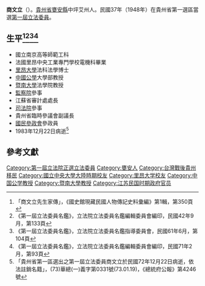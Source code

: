 {{Infobox Officeholder
|姓名=商文立
|圖像=File:商文立.jpg
|圖像大小=200px
|圖像說明=  
|字    = 
|號    = 
|別名    = 
|出生日期 = 1897年6月26日
|出生地點 = {{QING|貴州省}}[[平越直隸州|平越直隸州]][[甕安縣|甕安縣]]
|逝世日期 = {{death date and age|1983|12|22|1897|6|26}}
|逝世地點 = {{TWN}}
|國籍    = {{ROC}}
|死因    = 
|墓地    = 
|籍貫    = 
|政黨    = {{KMT}}
|parents  = 
|配偶    = 徐夫人（元配）<br>施蕙英（側室）<br>王澤芳（側室）
|伴侶    = 
|relatives  =  
|children  =商鴻章（子）<br>商顒章（長女）<br>商約章（次女）<br>商瑗章（么女）
|著作    =
* 《何謂宣戰》
* 《中國歷代地方政治制度》
* 《比較地方政治制度》
|past    = 
}}
'''商文立'''（{{bd|1897年|6月26日|1983年|12月22日}}）。[[貴州省|貴州省]][[甕安縣|甕安縣]]中坪艾州人。民國37年（1948年）在貴州省第一選區當選[[第一屆立法委員|第一屆立法委員]]。

== 生平<ref>「商文立先生家傳」，《國史館現藏民國人物傳記史料彙編》第1輯，第350頁</ref><ref>《第一屆立法委員名鑑》，立法院立法委員名鑑編輯委員會編印，民國42年9月，第133頁</ref><ref>《第一屆立法委員名鑑》，立法院立法委員名鑑指導委員會，民國61年6月，第104頁</ref><ref>《第一屆立法委員名鑑》，立法院立法委員名鑑編輯委員會編印，民國71年2月，第93頁</ref> ==
* 國立南京高等師範工科
* 法國里昂中央工業專門學校電機科畢業
* [[里昂大學|里昂大學]]法科法學博士
* [[中國公學|中國公學]]大學部教授
* [[暨南大學|暨南大學]]法學院教授
* [[監察院|監察院]]參事
* 江蘇省審計處處長
* [[司法院|司法院]]參事
* 貴州省臨時參議會副議長
* [[國民參政會|國民參政會]]參政員
* 1983年12月22日病逝<ref>「貴州省第一區選出之第一屆立法委員商文立於民國72年12月22日病逝，依法註銷名籍」，(73)華總(一)義字第0331號(73.01.19)，《總統府公報》第4246號</ref>
== 參考文獻 ==
{{reflist}}
{{中華民國第四屆國民參政會參政員}}
{{中華民國第一屆立法委員}}
[[Category:第一屆立法院正選立法委員|Category:第一屆立法院正選立法委員]]
[[Category:甕安人|Category:甕安人]]
[[Category:台灣戰後貴州移民|Category:台灣戰後貴州移民]]
[[Category:國立中央大學大陸時期校友|Category:國立中央大學大陸時期校友]]
[[Category:里昂大学校友|Category:里昂大学校友]]
[[Category:中国公学教授|Category:中国公学教授]]
[[Category:暨南大學教授|Category:暨南大學教授]]
[[Category:江苏民国时期政府官员|Category:江苏民国时期政府官员]]